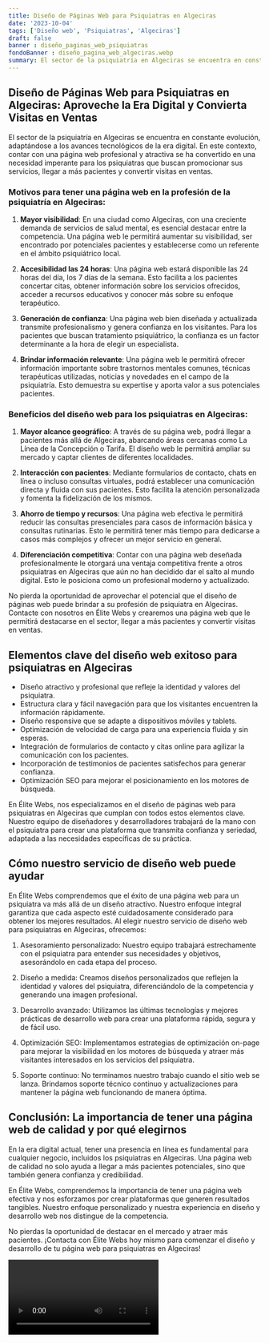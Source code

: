 ```yaml
---
title: Diseño de Páginas Web para Psiquiatras en Algeciras
date: '2023-10-04'
tags: ['Diseño web', 'Psiquiatras', 'Algeciras']
draft: false
banner : diseño_paginas_web_psiquiatras
fondoBanner : diseño_pagina_web_algeciras.webp
summary: El sector de la psiquiatría en Algeciras se encuentra en constante evolución, adaptándose a los avances tecnológicos de la era digital. En este contexto, contar con una página web profesional y atractiva se ha convertido en una necesidad imperante para los psiquiatras que buscan promocionar sus servicios, llegar a más pacientes y convertir visitas en ventas.
---
```


## Diseño de Páginas Web para Psiquiatras en Algeciras: Aproveche la Era Digital y Convierta Visitas en Ventas

El sector de la psiquiatría en Algeciras se encuentra en constante evolución, adaptándose a los avances tecnológicos de la era digital. En este contexto, contar con una página web profesional y atractiva se ha convertido en una necesidad imperante para los psiquiatras que buscan promocionar sus servicios, llegar a más pacientes y convertir visitas en ventas.

### Motivos para tener una página web en la profesión de la psiquiatría en Algeciras:

1. **Mayor visibilidad**: En una ciudad como Algeciras, con una creciente demanda de servicios de salud mental, es esencial destacar entre la competencia. Una página web le permitirá aumentar su visibilidad, ser encontrado por potenciales pacientes y establecerse como un referente en el ámbito psiquiátrico local.

2. **Accesibilidad las 24 horas**: Una página web estará disponible las 24 horas del día, los 7 días de la semana. Esto facilita a los pacientes concertar citas, obtener información sobre los servicios ofrecidos, acceder a recursos educativos y conocer más sobre su enfoque terapéutico.

3. **Generación de confianza**: Una página web bien diseñada y actualizada transmite profesionalismo y genera confianza en los visitantes. Para los pacientes que buscan tratamiento psiquiátrico, la confianza es un factor determinante a la hora de elegir un especialista.

4. **Brindar información relevante**: Una página web le permitirá ofrecer información importante sobre trastornos mentales comunes, técnicas terapéuticas utilizadas, noticias y novedades en el campo de la psiquiatría. Esto demuestra su expertise y aporta valor a sus potenciales pacientes.

### Beneficios del diseño web para los psiquiatras en Algeciras:

1. **Mayor alcance geográfico**: A través de su página web, podrá llegar a pacientes más allá de Algeciras, abarcando áreas cercanas como La Línea de la Concepción o Tarifa. El diseño web le permitirá ampliar su mercado y captar clientes de diferentes localidades.

2. **Interacción con pacientes**: Mediante formularios de contacto, chats en línea o incluso consultas virtuales, podrá establecer una comunicación directa y fluida con sus pacientes. Esto facilita la atención personalizada y fomenta la fidelización de los mismos.

3. **Ahorro de tiempo y recursos**: Una página web efectiva le permitirá reducir las consultas presenciales para casos de información básica y consultas rutinarias. Esto le permitirá tener más tiempo para dedicarse a casos más complejos y ofrecer un mejor servicio en general.

4. **Diferenciación competitiva**: Contar con una página web deseñada profesionalmente le otorgará una ventaja competitiva frente a otros psiquiatras en Algeciras que aún no han decidido dar el salto al mundo digital. Esto le posiciona como un profesional moderno y actualizado.

No pierda la oportunidad de aprovechar el potencial que el diseño de páginas web puede brindar a su profesión de psiquiatra en Algeciras. Contacte con nosotros en Élite Webs y crearemos una página web que le permitirá destacarse en el sector, llegar a más pacientes y convertir visitas en ventas.

<GifSeo />

<Cta />

## Elementos clave del diseño web exitoso para psiquiatras en Algeciras

- Diseño atractivo y profesional que refleje la identidad y valores del psiquiatra.
- Estructura clara y fácil navegación para que los visitantes encuentren la información rápidamente.
- Diseño responsive que se adapte a dispositivos móviles y tablets.
- Optimización de velocidad de carga para una experiencia fluida y sin esperas.
- Integración de formularios de contacto y citas online para agilizar la comunicación con los pacientes.
- Incorporación de testimonios de pacientes satisfechos para generar confianza.
- Optimización SEO para mejorar el posicionamiento en los motores de búsqueda.

En Élite Webs, nos especializamos en el diseño de páginas web para psiquiatras en Algeciras que cumplan con todos estos elementos clave. Nuestro equipo de diseñadores y desarrolladores trabajará de la mano con el psiquiatra para crear una plataforma que transmita confianza y seriedad, adaptada a las necesidades específicas de su práctica.

## Cómo nuestro servicio de diseño web puede ayudar

En Élite Webs comprendemos que el éxito de una página web para un psiquiatra va más allá de un diseño atractivo. Nuestro enfoque integral garantiza que cada aspecto esté cuidadosamente considerado para obtener los mejores resultados. Al elegir nuestro servicio de diseño web para psiquiatras en Algeciras, ofrecemos:

1. Asesoramiento personalizado: Nuestro equipo trabajará estrechamente con el psiquiatra para entender sus necesidades y objetivos, asesorándolo en cada etapa del proceso.

2. Diseño a medida: Creamos diseños personalizados que reflejen la identidad y valores del psiquiatra, diferenciándolo de la competencia y generando una imagen profesional.

3. Desarrollo avanzado: Utilizamos las últimas tecnologías y mejores prácticas de desarrollo web para crear una plataforma rápida, segura y de fácil uso.

4. Optimización SEO: Implementamos estrategias de optimización on-page para mejorar la visibilidad en los motores de búsqueda y atraer más visitantes interesados en los servicios del psiquiatra.

5. Soporte continuo: No terminamos nuestro trabajo cuando el sitio web se lanza. Brindamos soporte técnico continuo y actualizaciones para mantener la página web funcionando de manera óptima.

## Conclusión: La importancia de tener una página web de calidad y por qué elegirnos

En la era digital actual, tener una presencia en línea es fundamental para cualquier negocio, incluidos los psiquiatras en Algeciras. Una página web de calidad no solo ayuda a llegar a más pacientes potenciales, sino que también genera confianza y credibilidad.

En Élite Webs, comprendemos la importancia de tener una página web efectiva y nos esforzamos por crear plataformas que generen resultados tangibles. Nuestro enfoque personalizado y nuestra experiencia en diseño y desarrollo web nos distingue de la competencia.

No pierdas la oportunidad de destacar en el mercado y atraer más pacientes. ¡Contacta con Élite Webs hoy mismo para comenzar el diseño y desarrollo de tu página web para psiquiatras en Algeciras!

<Video />

<CtaBot job='Psiquiatras' city='Algeciras'/>

<Gmaps query='Algeciras+españa+maps' />